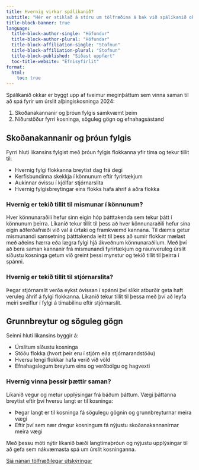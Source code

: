 ```yaml
---
title: Hvernig virkar spálíkanið?
subtitle: "Hér er stiklað á stóru um tölfræðina á bak við spálíkanið okkar"
title-block-banner: true 
language:
  title-block-author-single: "Höfundur"
  title-block-author-plural: "Höfundar"
  title-block-affiliation-single: "Stofnun"
  title-block-affiliation-plural: "Stofnun"
  title-block-published: "Síðast uppfært"
  toc-title-website: "Efnisyfirlit"
format:
  html:
    toc: true
---
```


Spálíkanið okkar er byggt upp af tveimur meginþáttum sem vinna saman til að spá fyrir um úrslit alþingiskosninga 2024:

1. Skoðanakannanir og þróun fylgis samkvæmt þeim
2. Niðurstöður fyrri kosninga, söguleg gögn og efnahagsástand

## Skoðanakannanir og þróun fylgis

Fyrri hluti líkansins fylgist með þróun fylgis flokkanna yfir tíma og tekur tillit til:

- Hvernig fylgi flokkanna breytist dag frá degi
- Kerfisbundinna skekkja í könnunum eftir fyrirtækjum
- Aukinnar óvissu í kjölfar stjórnarslita
- Hvernig fylgisbreytingar eins flokks hafa áhrif á aðra flokka

### Hvernig er tekið tillit til mismunar í könnunum?

Hver könnunaraðili hefur sinn eigin hóp þátttakenda sem tekur þátt í könnunum þeirra. Líkanið tekur tillit til þess að hver könnunaraðili hefur sína eigin aðferðafræði við val á úrtaki og framkvæmd kannana. Til dæmis getur mismunandi samsetning þátttakenda leitt til þess að sumir flokkar mælast með aðeins hærra eða lægra fylgi hjá ákveðnum könnunaraðilum. Með því að bera saman kannanir frá mismunandi fyrirtækjum og raunveruleg úrslit síðustu kosninga getum við greint þessi mynstur og tekið tillit til þeirra í spánni.

### Hvernig er tekið tillit til stjórnarslita?

Þegar stjórnarslit verða eykst óvissan í spánni því slíkir atburðir geta haft veruleg áhrif á fylgi flokkanna. Líkanið tekur tillit til þessa með því að leyfa meiri sveiflur í fylgi á tímabilinu eftir stjórnarslit.

## Grunnbreytur og söguleg gögn

Seinni hluti líkansins byggir á:

- Úrslitum síðustu kosninga
- Stöðu flokka (hvort þeir eru í stjórn eða stjórnarandstöðu)
- Hversu lengi flokkar hafa verið við völd
- Efnahagslegum breytum eins og verðbólgu og hagvexti

### Hvernig vinna þessir þættir saman?

Líkanið vegur og metur upplýsingar frá báðum þáttum. Vægi þáttanna breytist eftir því hversu langt er til kosninga:

- Þegar langt er til kosninga fá sögulegu gögnin og grunnbreyturnar meira vægi
- Eftir því sem nær dregur kosningum fá nýjustu skoðanakannanirnar meira vægi

Með þessu móti nýtir líkanið bæði langtímaþróun og nýjustu upplýsingar til að gefa sem nákvæmasta spá um úrslit kosninganna.

[Sjá nánari tölfræðilegar útskýringar](Adferdir.qmd){.btn .btn-outline-primary .btn role="button" data-toggle="tooltip" title="Smelltu hér til að lesa nánar um aðferðafræði spálíkansins"}